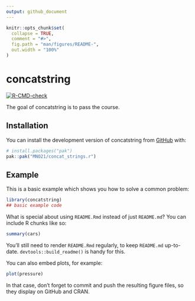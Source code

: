 ```yaml
---
output: github_document
---
```


<!-- README.md is generated from README.Rmd. Please edit that file -->

```r
knitr::opts_chunk$set(
  collapse = TRUE,
  comment = "#>",
  fig.path = "man/figures/README-",
  out.width = "100%"
)
```

# concatstring

<!-- badges: start -->
[![R-CMD-check](https://github.com/MNO21/concat_strings.r/actions/workflows/R-CMD-check.yaml/badge.svg)](https://github.com/MNO21/concat_strings.r/actions/workflows/R-CMD-check.yaml)
<!-- badges: end -->

The goal of concatstring is to pass the course.

## Installation

You can install the development version of concatstring from [GitHub](https://github.com/) with:

``` r
# install.packages("pak")
pak::pak("MNO21/concat_strings.r")
```

## Example

This is a basic example which shows you how to solve a common problem:

```r
library(concatstring)
## basic example code
```

What is special about using `README.Rmd` instead of just `README.md`? You can include R chunks like so:

```r
summary(cars)
```

You'll still need to render `README.Rmd` regularly, to keep `README.md` up-to-date. `devtools::build_readme()` is handy for this.

You can also embed plots, for example:

```r
plot(pressure)
```

In that case, don't forget to commit and push the resulting figure files, so they display on GitHub and CRAN.
